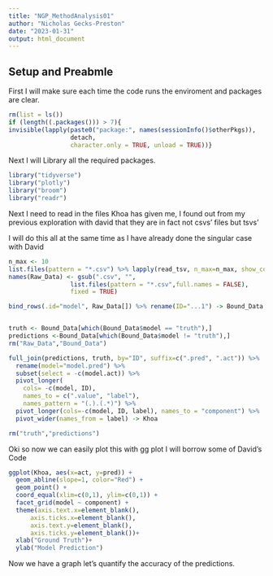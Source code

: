 ```yaml
---
title: "NGP_MethodAnalysis01"
author: "Nicholas Gecks-Preston"
date: "2023-01-31"
output: html_document
---
```


## Setup and Preabmle
First I will make sure each time the code runs the enviroment and packages are clear.

```r
rm(list = ls())
if (length((.packages())) > 7){
invisible(lapply(paste0("package:", names(sessionInfo()$otherPkgs)),
                 detach,
                 character.only = TRUE, unload = TRUE))}
```

Next I will Library all the required packages.

```r
library("tidyverse")
library("plotly")
library("broom")
library("readr")
```

Next I need to read in the files Khoa has given me, I found out from my previous exploration with david that they are in fact not csvs' files but tsvs'

I will do this all at the same time as I have already done the singular case with David

```r
n_max <- 10
list.files(pattern = "*.csv") %>% lapply(read_tsv, n_max=n_max, show_col_types = FALSE) -> Raw_Data
names(Raw_Data) <- gsub(".csv", "",
                 list.files(pattern = "*.csv",full.names = FALSE),
                 fixed = TRUE)

bind_rows(.id="model", Raw_Data[]) %>% rename(ID="...1") -> Bound_Data


truth <- Bound_Data[which(Bound_Data$model == "truth"),]
predictions <-Bound_Data[which(Bound_Data$model != "truth"),]
rm("Raw_Data","Bound_Data")

full_join(predictions, truth, by="ID", suffix=c(".pred", ".act")) %>% 
  rename(model="model.pred") %>% 
  subset(select = -c(model.act)) %>%
  pivot_longer(
    cols= -c(model, ID), 
    names_to = c(".value", "label"), 
    names_pattern = "(.).(.*)") %>%
  pivot_longer(cols=-c(model, ID, label), names_to = "component") %>%
  pivot_wider(names_from = label) -> Khoa

rm("truth","predictions")

```

Oki so now we can easily plot this with gg plot I will borrow some of David's Code

```r
ggplot(Khoa, aes(x=act, y=pred)) +
  geom_abline(slope=1, color="Red") + 
  geom_point() + 
  coord_equal(xlim=c(0,1), ylim=c(0,1)) + 
  facet_grid(model ~ component) +
  theme(axis.text.x=element_blank(),
      axis.ticks.x=element_blank(),
      axis.text.y=element_blank(),
      axis.ticks.y=element_blank())+
  xlab("Ground Truth")+
  ylab("Model Prediction")
```

Now we have a graph let's quantify the accuracy of the predictions.
